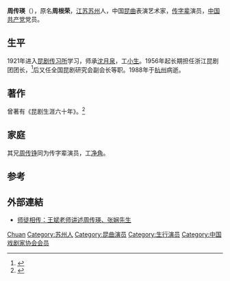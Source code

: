 '''周传瑛'''（{{bd|1912年||1988年|2月16日}}），原名'''周根荣'''，[[江苏|江苏]][[苏州|苏州]]人，中国[[昆曲|昆曲]]表演艺术家，[[传字辈|传字辈]]演员，[[中国共产党|中国共产党]]党员。

== 生平 ==
1921年进入[[昆剧传习所|昆剧传习所]]学习，师承[[沈月泉|沈月泉]]，工[[小生|小生]]。1956年起长期担任浙江昆剧团团长，<ref>{{cite web|url=http://www.ntch.edu.tw/Study/tq_opera/secl_history/min_kuo/next/next-2.htm|title=周傳瑛|publisher=两厅院|accessdate=2010-02-05}}{{Dead link|date=2020年1月 |bot=InternetArchiveBot |fix-attempted=yes }}</ref>后又任全国昆剧研究会副会长等职。1988年于[[杭州|杭州]]病逝。

== 著作 ==
曾著有《昆剧生涯六十年》。<ref>{{cite web|url=http://www.rock-publishing.com.tw/kanqu/career/entertainer/oldplayer/default_022.asp|title=崑曲表演老前輩-周傳瑛|publisher=石头出版社昆曲艺术|accessdate=2010-02-06|deadurl=yes|archiveurl=https://web.archive.org/web/20110707184358/http://www.rock-publishing.com.tw/kanqu/career/entertainer/oldplayer/default_022.asp|archivedate=2011-07-07}}</ref>

== 家庭 ==
其兄[[周传铮|周传铮]]同为传字辈演员，工[[净角|净角]]。

== 参考 ==
{{reflist}}

== 外部連結 ==
* [http://blog.sina.com.cn/s/blog_49ac177d0102vt85.html 师徒相传：王斌老师讲述周传瑛、张娴先生 ]{{Wayback|url=http://blog.sina.com.cn/s/blog_49ac177d0102vt85.html |date=20190511080825 }}

{{China-artist-stub}}
{{Kunqu Chuan}}
{{中国戏剧家协会第三届理事会}}
{{中国文学艺术界联合会第三届全国委员会}}
{{中国文学艺术界联合会第四届全国委员会}}

{{Authority control}}
{{DEFAULTSORT:Zhou周}}
[[Category:周姓|Chuan]]
[[Category:苏州人|Category:苏州人]]
[[Category:昆曲演员|Category:昆曲演员]]
[[Category:生行演员|Category:生行演员]]
[[Category:中国戏剧家协会会员|Category:中国戏剧家协会会员]]